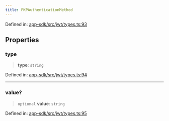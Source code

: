```yaml
---
title: PKPAuthenticationMethod
---
```


Defined in: [app-sdk/src/jwt/types.ts:93](https://github.com/LIT-Protocol/Vincent/blob/73da7c01d4eb076a0ff8650f85c7adf29f486588/packages/libs/app-sdk/src/jwt/types.ts#L93)

## Properties

### type

> **type**: `string`

Defined in: [app-sdk/src/jwt/types.ts:94](https://github.com/LIT-Protocol/Vincent/blob/73da7c01d4eb076a0ff8650f85c7adf29f486588/packages/libs/app-sdk/src/jwt/types.ts#L94)

***

### value?

> `optional` **value**: `string`

Defined in: [app-sdk/src/jwt/types.ts:95](https://github.com/LIT-Protocol/Vincent/blob/73da7c01d4eb076a0ff8650f85c7adf29f486588/packages/libs/app-sdk/src/jwt/types.ts#L95)
